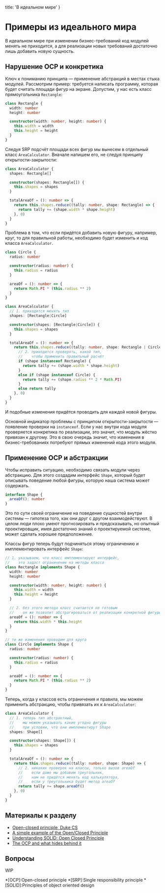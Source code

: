 
  title: 'В идеальном мире'
}


# Примеры из идеального мира

В идеальном мире при изменении бизнес-требований код модулей менять не приходится, а для реализации новых требований достаточно лишь добавить новую сущность.

## Нарушение OCP и конкретика

Ключ к пониманию принципа — применение абстракций в местах стыка модулей. Рассмотрим пример: требуется написать программу, которая будет считать площади фигур на экране. Допустим, у нас есть класс прямоугольника `Rectangle`:

```ts
class Rectangle {
  width: number
  height: number

  constructor(width: number, height: number) {
    this.width = width
    this.height = height
  }
}
```

Следуя SRP подсчёт площади всех фигур мы вынесем в отдельный класс `AreaCalculator`. Вначале напишем его, не следуя принципу открытости-закрытости:

```ts
class AreaCalculator {
  shapes: Rectangle[]

  constructor(shapes: Rectangle[]) {
    this.shapes = shapes
  }

  totalAreaOf = (): number => {
    return this.shapes.reduce((tally: number, shape: Rectangle) => {
      return tally += (shape.width * shape.height)
    }, 0)
  }
}
```

Проблема в том, что если придётся добавить новую фигуру, например, круг, то для правильной работы, необходимо будет изменить и код класса `AreaCalculator`.

```ts
class Circle {
  radius: number

  constructor(radius: number) {
    this.radius = radius
  }

  areaOf = (): number => {
    return Math.PI * (this.radius ** 2)
  }
}

class AreaCalculator {
  // 1. приходится менять тип
  shapes: [Rectangle|Circle]

  constructor(shapes: [Rectangle|Circle]) {
    this.shapes = shapes
  }

  totalAreaOf = (): number => {
    return this.shapes.reduce((tally: number, shape: Rectangle | Circle) => {
      // 2. приходится проверять, какой тип,
      //    чтобы применить правильный расчёт
      if (shape instanceof Rectangle) {
        return tally += (shape.width * shape.height)
      }
      else if (shape instanceof Circle) {
        return tally += (shape.radius ** 2 * Math.PI)
      }
      else return tally
    }, 0)
  }
}
```

И подобные изменения придётся проводить для каждой новой фигуры.

Основной индикатор проблемы с принципом открытости-закрытости — появление проверки на `instanceof`. Если у нас внутри кода модуля проверяется конкретика по реализации, это значит, что модуль жёстко привязан к другому. Это в свою очередь значит, что изменения в бизнес-требованиях потребуют прямых изменений кода этого модуля.

## Применение OCP и абстракции

Чтобы исправить ситуацию, необходимо связать модули через абстракцию. Для этого создадим интерфейс `Shape`, который будет описывать поведение любой фигуры, которую наша система может содержать.

```ts
interface Shape {
  areaOf(): number
}
```

Это по сути своей ограничение на поведение сущностей внутри системы — гипотеза того, как они друг с другом взаимодействуют. В целом люди плохо умеют прогнозировать и предсказывать, но опытный проектировщик, имея достаточно знаний о проектируемой системе, может сделать хорошее предположение.

Классы фигур теперь будут подчиняться этому ограничению и имплементировать интерфейс `Shape`:

```ts
// 1. указываем, что класс имплементирует интерфейс,
//    это задаст ограничение на методы класса
class Rectangle implements Shape {
  width: number
  height: number

  constructor(width: number, height: number) {
    this.width = width
    this.height = height
  }

  // 2. без этого метода класс считается не готовым
  //    он же позволит абстрагироваться от реализации конкретной фигуры
  areaOf = (): number => {
    return this.width * this.height
  }
}

// те же изменения проводим для круга
class Circle implements Shape {
  radius: number

  constructor(radius: number) {
    this.radius = radius
  }

  areaOf = (): number => {
    return Math.PI * (this.radius ** 2)
  }
}
```

Теперь, когда у классов есть ограничения и правила, мы можем применить абстракцию, чтобы привязать их к `AreaCalculator`:

```ts
class AreaCalculator {
  // 1. теперь тип абстрактный,
  //    мы можем указывать какие угодно фигуры
  //    при условии, что они имплементирут Shape
  shapes: Shape[]

  constructor(shapes: Shape[]) {
    this.shapes = shapes
  }

  totalAreaOf = (): number => {
    return this.shapes.reduce((tally: number, shape: Shape) => {
      // 2. никаких проверок на классы, только вызов areaOf
      //    если даже мы добавим треугольник,
      //    нам не придётся менять код калькулятора,
      //    если у треугольника будет метод areaOf
      return tally += shape.areaOf()
    }, 0)
  }
}
```

## Материалы к разделу
- [Open-closed principle, Duke CS](https://www2.cs.duke.edu/courses/fall07/cps108/papers/ocp.pdf)
- [A simple example of the Open/Closed Principle](http://joelabrahamsson.com/a-simple-example-of-the-openclosed-principle/)
- [Understanding SOLID: Open Closed Principle](https://codeburst.io/understanding-solid-principles-open-closed-principle-e2b588b6491f)
- [The OCP and what hides behind it](https://hackernoon.com/the-open-closed-principle-c3dc45419784)

## Вопросы
WIP

*[OCP]:Open-closed principle
*[SRP]:Single responsibility principle
*[SOLID]:Principles of object oriented design
